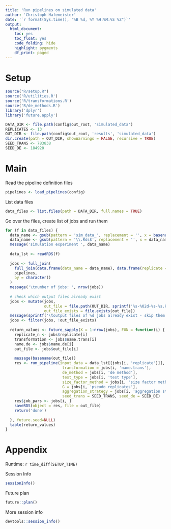 ```yaml
---
title: 'Run pipelines on simulated data'
author: 'Christoph Hafemeister'
date: '`r format(Sys.time(), "%B %d, %Y %H:%M:%S %Z")`'
output:
  html_document: 
    toc: yes
    toc_float: yes
    code_folding: hide
    highlight: pygments
    df_print: paged
---
```


# Setup

```r
source("R/setup.R")
source('R/utilities.R')
source('R/transformations.R')
source('R/de_methods.R')
library('dplyr')
library('future.apply')

DATA_DIR <- file.path(config$out_root, 'simulated_data')
REPLICATES <- 13
OUT_DIR <- file.path(config$out_root, 'results', 'simulated_data')
dir.create(path = OUT_DIR, showWarnings = FALSE, recursive = TRUE)
SEED_TRANS <- 783838
SEED_DE <- 184920
```

# Main

Read the pipeline definition files

```r
pipelines <- load_pipelines(config)
```


List data files
```r
data_files <- list.files(path = DATA_DIR, full.names = TRUE)
```


Go over the files, create list of jobs and run them
```r
for (f in data_files) {
  data_name <- gsub(pattern = 'sim_data_', replacement = '', x = basename(f))
  data_name <- gsub(pattern = '\\.Rds$', replacement = '', x = data_name)
  message('simulation experiment ', data_name)
  
  data_lst <- readRDS(f)
  
  jobs <- full_join(
    full_join(data.frame(data_name = data_name), data.frame(replicate = 1:length(data_lst)), by = character()),
    pipelines,
    by = character()
  )
  message('\tnumber of jobs: ', nrow(jobs))
  
  # check which output files already exist
  jobs <- mutate(jobs, 
                 out_file = file.path(OUT_DIR, sprintf('%s-%02d-%s-%s.Rds', data_name, replicate, name.trans, name.de)),
                 out_file_exists = file.exists(out_file))
  message(sprintf('\toutput files of %d jobs already exist - skip them', sum(jobs$out_file_exists)))
  jobs <- filter(jobs, !out_file_exists)
  
  return_values <- future_sapply(X = 1:nrow(jobs), FUN = function(i) {
    replicate_n <- jobs$replicate[i]
    transformation <- jobs$name.trans[i]
    name.de <- jobs$name.de[i]
    out_file <- jobs$out_file[i]
    
    message(basename(out_file))
    res <- run_pipeline(input_data = data_lst[[jobs[i, 'replicate']]], 
                         transformation = jobs[i, 'name.trans'], 
                         de_method = jobs[i, 'de method'], 
                         test_type = jobs[i, 'test type'], 
                         size_factor_method = jobs[i, 'size factor methods.de'], 
                         G = jobs[i, 'pseudo replicates'], 
                         aggregation_strategy = jobs[i, 'aggregation strategy'],
                         seed_trans = SEED_TRANS, seed_de = SEED_DE)
    res$job_pars <- jobs[i, ]
    saveRDS(object = res, file = out_file)
    return('done')
    
  }, future.seed=NULL)
  table(return_values)
}
```


# Appendix

Runtime: `r time_diff(SETUP_TIME)`

Session Info
```r
sessionInfo()
```

Future plan
```r
future::plan()
```

More session info
```r
devtools::session_info()
```
